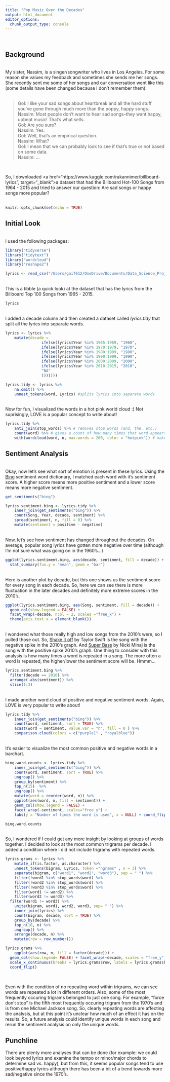 ```yaml
---
title: "Pop Music Over the Decades"
output: html_document
editor_options: 
  chunk_output_type: console
---
```

</br>

## Background
</br>
My sister, Nassim, is a singer/songwriter who lives in Los Angeles. For some reason she values my feedback and sometimes she sends me her songs. </br>
  She recently sent me some of her songs and our conversation went like this (some details have been changed because I don't remember them): </br></br>

<blockquote>
  Gol: I like your sad songs about heartbreak and all the hard stuff you've gone through much more than the poppy, happy songs. </br>
  Nassim: Most people don't want to hear sad songs--they want happy, upbeat music! That's what sells. </br>
  Gol: Are you sure? </br>
  Nassim: Yes. </br>
  Gol: Well, that's an empirical question. </br>
  Nassim: What? </br>
  Gol: I mean that we can probably look to see if that's true or not based on some data. </br>
  Nassim: ... </br>
</blockquote> </br>

So, I downloaded <a href="https://www.kaggle.com/rakannimer/billboard-lyrics", target="_blank">a dataset</a> that had the Billboard Hot-100 Songs from 1964 - 2015 and tried to answer our question: Are sad songs or happy songs more popular? </br>
</br>

```r

knitr::opts_chunk$set(echo = TRUE)

```


## Initial Look

</br> I used the following packages: 
```r
library("tidyverse")
library("tidytext")
library("wordcloud")
library("reshape2")
```

```r
lyrics <- read_csv("/Users/gai7612/OneDrive/Documents/Data_Science_Project/pop music analysis/billboard_lyrics_1964-2015.csv")
```


</br>This is a tibble (a quick look) at the dataset that has the lyrics from the Billboard Top 100 Songs from 1965 - 2015.
```r
lyrics
```


</br>I added a decade column and then created a dataset called <i>lyrics.tidy</i> that split all the lyrics into separate words. 
```r
lyrics <- lyrics %>%
	mutate(decade =
				ifelse(lyrics$Year %in% 1965:1969, "1960",
				ifelse(lyrics$Year %in% 1970:1979, "1970",
				ifelse(lyrics$Year %in% 1980:1989, "1980",
				ifelse(lyrics$Year %in% 1990:1999, "1990",
				ifelse(lyrics$Year %in% 2000:2009, "2000",
				ifelse(lyrics$Year %in% 2010:2015, "2010",
				"NA"
				)))))))

lyrics.tidy <- lyrics %>%
	na.omit() %>%
	unnest_tokens(word, Lyrics) #splits lyrics into separate words
```



</br>Now for fun, I visualized the words in a hot pink world cloud :) Not suprisingly, LOVE is a popular concept to write about!
```r
lyrics.tidy %>%
	anti_join(stop_words) %>% # removes stop words (and, the, etc.)
	count(word) %>% # gives a count of how many times that word appears in the dataset
	with(wordcloud(word, n, max.words = 200, color = "hotpink")) # makes a word cloud
```


## Sentiment Analysis

</br>Okay, now let's see what sort of emotion is present in these lyrics. 
Using the <a href="https://www.cs.uic.edu/~liub/FBS/sentiment-analysis.html" target="_blank">Bing</a> sentiment word dictionary, I matched each word with it's sentiment score. A higher score means more positive sentiment and a lower score means more negative sentiment. 
```r

get_sentiments("bing")

lyrics.sentiment.bing <- lyrics.tidy %>%
	inner_join(get_sentiments("bing")) %>%
	count(Song, Year, decade, sentiment) %>%
	spread(sentiment, n, fill = 0) %>%
	mutate(sentiment = positive - negative) 
```

</br>Now, let's see how sentiment has changed throughout the decades. On average, popular song lyrics have gotten more negative over time (although I'm not sure what was going on in the 1960's...)

```r
ggplot(lyrics.sentiment.bing, aes(decade, sentiment, fill = decade)) + 
  stat_summary(fun.y = "mean", geom = "bar")
```

</br>Here is another plot by decade, but this one shows us the sentiment score for every song in each decade. So, here we can see there is more fluctuation in the later decades and definitely more extreme scores in the 2010's.
```r
ggplot(lyrics.sentiment.bing, aes(Song, sentiment, fill = decade)) + 
  geom_col(show.legend = FALSE) + 
  facet_wrap(~decade, ncol = 2, scales ="free_x") + 
  theme(axis.text.x = element_blank()) 

```


</br>I wondered what those really high and low songs from the 2010's were, so I pulled those out. So, <a href="https://www.azlyrics.com/lyrics/taylorswift/shakeitoff.html" target="_blank">Shake it off</a> by Taylor Swift is the song with the negative spike in the 2010's graph. And <a href="https://www.azlyrics.com/lyrics/nickiminaj/superbass.html" target="_blank">Super Bass</a> by Nicki Minaj is the song with the positive spike 2010's graph. One thing to consider with this analysis is how many times a word is repeated in a song. The more often a word is repeated, the higher/lower the sentiment score will be. Hmmm... 
```r
lyrics.sentiment.bing %>%
  filter(decade == 2010) %>%
  arrange(-abs(sentiment)) %>%
  slice(1:3)
```


</br> I made another word cloud of positive and negative sentiment words. Again, LOVE is very popular to write about!
```r
lyrics.tidy %>%
	inner_join(get_sentiments("bing")) %>%
	count(word, sentiment, sort = TRUE) %>%
	acast(word ~ sentiment, value.var = "n", fill = 0 ) %>%
	comparison.cloud(colors = c("purple1" , "royalblue"))
```


</br>It's easier to visualize the most common positive and negative words in a barchart.
```r
bing.word.counts <- lyrics.tidy %>%
	inner_join(get_sentiments("bing")) %>%
	count(word, sentiment, sort = TRUE) %>%
	ungroup() %>%
	group_by(sentiment) %>%
	top_n(15)  %>%
	ungroup() %>%
	mutate(word = reorder(word, n)) %>%
	ggplot(aes(word, n, fill = sentiment)) + 
	geom_col(show.legend = FALSE) +
	facet_wrap(~sentiment, scales="free_y") +
	labs(y = "Number of times the word is used", x = NULL) + coord_flip()

bing.word.counts

```

</br> So, I wondered if I could get any more insight by looking at groups of words together. I decided to look at the most common trigrams per decade. I added a condition where I did not include trigrams with repeated words. 
```r

lyrics.grams <- lyrics %>%
	mutate_if(is.factor, as.character) %>%
	unnest_tokens(bigram, Lyrics, token ="ngrams" , n = 3) %>%
	separate(bigram, c("word1", "word2", "word3"), sep = " ") %>%
	filter(!word1 %in% stop_words$word) %>%
	filter(!word2 %in% stop_words$word) %>%
	filter(!word3 %in% stop_words$word) %>%
	filter(word1 != word2) %>%
	filter(word2 != word3) %>%
  filter(word1 != word3) %>%
	unite(bigram, word1, word2, word3, sep= " ") %>%
	inner_join(lyrics) %>%
	count(bigram, decade, sort = TRUE) %>%
	group_by(decade) %>%
	top_n(10, n) %>%
	ungroup() %>%
	arrange(decade, n) %>%
	mutate(row = row_number())

lyrics.grams %>%
	ggplot(aes(row, n, fill = factor(decade))) + 
  geom_col(show.legend= FALSE) + facet_wrap(~decade, scales = "free_y") +    
  scale_x_continuous(breaks = lyrics.grams$row, labels = lyrics.grams$bigram) + 
  coord_flip()
	
```
</br> Even with the condition of no repeating word within trigrams, we can see words are repeated a lot in different orders. Also, some of the most frequently occuring trigrams belonged to just one song. For example, "force don't stop" is the fifth most frequently occuring trigram from the 1970's and is from one Michael Jackson song. So, clearly repeating words are affecting the analysis, but at this point it's unclear how much of an effect it has on the results. So, a future analysis could identify unique words in each song and rerun the sentiment analysis on only the unique words. 

## Punchline
There are plenty more analyses that can be done (for example: we could look beyond lyrics and examine the tempo or minor/major chords to determine sad vs. happy), but from this, it seems popular songs tend to use positive/happy lyrics although there has been a bit of a trend towards more sad/negative since the 1970's.  




